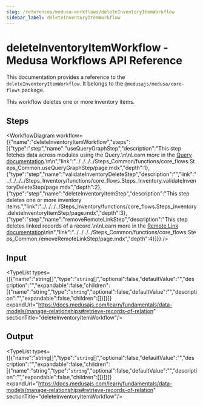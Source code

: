 ```yaml
---
slug: /references/medusa-workflows/deleteInventoryItemWorkflow
sidebar_label: deleteInventoryItemWorkflow
---
```



# deleteInventoryItemWorkflow - Medusa Workflows API Reference

This documentation provides a reference to the `deleteInventoryItemWorkflow`. It belongs to the `@medusajs/medusa/core-flows` package.

This workflow deletes one or more inventory items.

## Steps

<WorkflowDiagram workflow={{"name":"deleteInventoryItemWorkflow","steps":[{"type":"step","name":"useQueryGraphStep","description":"This step fetches data across modules using the Query.\n\nLearn more in the [Query documentation](https://docs.medusajs.com/learn/advanced-development/module-links/query).\n\n","link":"../../../../Steps_Common/functions/core_flows.Steps_Common.useQueryGraphStep/page.mdx","depth":1},{"type":"step","name":"validateInventoryDeleteStep","description":"","link":"../../../../Steps_Inventory/functions/core_flows.Steps_Inventory.validateInventoryDeleteStep/page.mdx","depth":2},{"type":"step","name":"deleteInventoryItemStep","description":"This step deletes one or more inventory items.","link":"../../../../Steps_Inventory/functions/core_flows.Steps_Inventory.deleteInventoryItemStep/page.mdx","depth":3},{"type":"step","name":"removeRemoteLinkStep","description":"This step deletes linked records of a record.\n\nLearn more in the [Remote Link documentation](https://docs.medusajs.com/advanced-development/modules/remote-link#cascade-delete-linked-records)\n\n","link":"../../../../Steps_Common/functions/core_flows.Steps_Common.removeRemoteLinkStep/page.mdx","depth":4}]}} />

## Input

<TypeList types={[{"name":"string[]","type":"`string`[]","optional":false,"defaultValue":"","description":"","expandable":false,"children":[{"name":"string","type":"`string`","optional":false,"defaultValue":"","description":"","expandable":false,"children":[]}]}]} expandUrl="https://docs.medusajs.com/learn/fundamentals/data-models/manage-relationships#retrieve-records-of-relation" sectionTitle="deleteInventoryItemWorkflow"/>

## Output

<TypeList types={[{"name":"string[]","type":"`string`[]","optional":false,"defaultValue":"","description":"","expandable":false,"children":[{"name":"string","type":"`string`","optional":false,"defaultValue":"","description":"","expandable":false,"children":[]}]}]} expandUrl="https://docs.medusajs.com/learn/fundamentals/data-models/manage-relationships#retrieve-records-of-relation" sectionTitle="deleteInventoryItemWorkflow"/>
